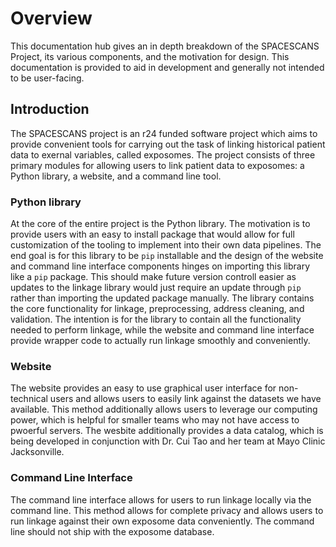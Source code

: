 # Overview
This documentation hub gives an in depth breakdown of the SPACESCANS Project, its various components, and the motivation for design.
This documentation is provided to aid in development and generally not intended to be user-facing.

## Introduction
The SPACESCANS project is an r24 funded software project which aims to provide convenient tools for carrying out the task of linking historical patient data to exernal variables, called exposomes.
The project consists of three primary modules for allowing users to link patient data to exposomes: a Python library, a website, and a command line tool.

### Python library
At the core of the entire project is the Python library. The motivation is to provide users with an easy to install package that would allow for
full customization of the tooling to implement into their own data pipelines. The end goal is for this library to be `pip` installable and
the design of the website and command line interface components hinges on importing this library like a `pip` package. This should make
future version controll easier as updates to the linkage library would just require an update through `pip` rather than importing the updated
package manually. The library contains the core functionality for linkage, preprocessing, address cleaning, and validation. 
The intention is for the library to contain all the functionality needed to perform linkage, while the website and command line interface
provide wrapper code to actually run linkage smoothly and conveniently.

### Website
The website provides an easy to use graphical user interface for non-technical users and allows users to easily link against the datasets we have available.
This method additionally allows users to leverage our computing power, which is helpful for smaller teams who may not have access to pwoerful servers. 
The wesbite additionally provides a data catalog, which is being developed in conjunction with Dr. Cui Tao and her team at Mayo Clinic Jacksonville.

### Command Line Interface
The command line interface allows for users to run linkage locally via the command line. This method allows for complete privacy and 
allows users to run linkage against their own exposome data conveniently. The command line should not ship with the exposome database.
